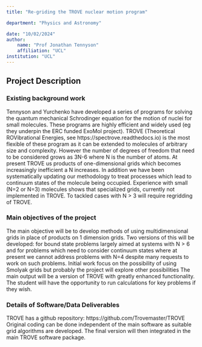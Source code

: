```yaml
---
title: "Re-griding the TROVE nuclear motion program"

department: "Physics and Astronomy"

date: "10/02/2024"
author: 
    name: "Prof Jonathan Tennyson"
    affiliation: "UCL"
institution: "UCL"
---
```

## Project Description

### Existing background work


Tennyson and Yurchenko have developed a series of programs for solving the quantum mechanical Schrodinger equation for the motion of nuclei for small molecules. These programs are highly efficient and widely used (eg they underpin the ERC funded ExoMol project). TROVE (Theoretical ROVibrational Energies, see https://spectrove.readthedocs.io) is the most flexible of these program as it can be extended to molecules of arbitrary size and complexity. However the number of degrees of freedom that need to be considered grows as 3N-6 where N is the number of atoms. At present TROVE us products of one-dimensional grids which becomes increasingly inefficient a N increases. In addition we have been systematically updating our methodology to treat processes which lead to continuum states of the molecule being occupied. Experience with small (N=2 or N=3) molecules shows that specialized grids, currently not implemented in TROVE. To tackled cases with N > 3 will require regridding of TROVE.

### Main objectives of the project

The main objective will be to develop methods of using multidimensional grids in place of products on 1 dimension grids. Two versions of this will be developed: for bound  state problems largely aimed at systems with N > 6 and for problems which need to consider continuum states where at present we cannot address problems with N=4 despite many requests to work on such problems. Initial work focus on the possibility of using Smolyak grids but probably the project will explore other possibilities  The main output will be a version of TROVE with greatly enhanced functionality.  The student will have the opportunity to run calculations for key problems if they wish. 

### Details of Software/Data Deliverables

TROVE has a github repository: https://github.com/Trovemaster/TROVE
Original coding can be done independent of the main software as suitable grid algorithms are developed. The final version will then integrated in the main TROVE software package.
